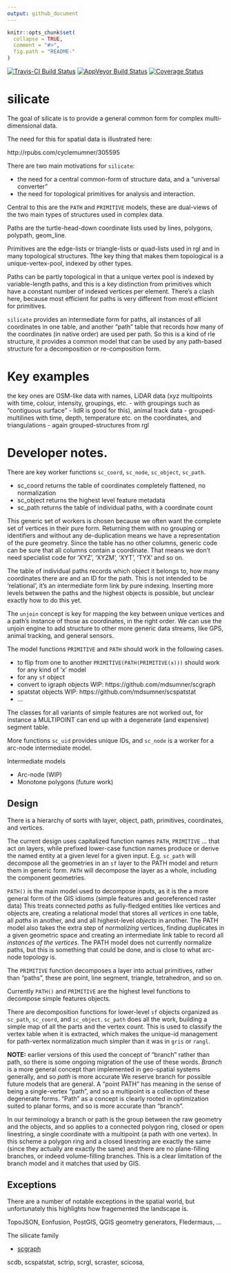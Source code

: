 ```yaml
---
output: github_document
---
```


<!-- README.md is generated from README.Rmd. Please edit that file -->

```r
knitr::opts_chunk$set(
  collapse = TRUE,
  comment = "#>",
  fig.path = "README-"
)
```

[![Travis-CI Build Status](https://travis-ci.org/hypertidy/silicate.svg?branch=master)](https://travis-ci.org/hypertidy/silicate)
[![AppVeyor Build Status](https://ci.appveyor.com/api/projects/status/github/hypertidy/silicate?branch=master&svg=true)](https://ci.appveyor.com/project/hypertidy/silicate)
[![Coverage Status](https://img.shields.io/codecov/c/github/hypertidy/silicate/master.svg)](https://codecov.io/github/hypertidy/silicate?branch=master)

# silicate

The goal of silicate is to provide a general common form for complex multi-dimensional data. 

The need for this for spatial data is illustrated here: 

http://rpubs.com/cyclemumner/305595

There are two main motivations for `silicate`: 

* the need for a central common-form of structure data, and a "universal converter"
* the need for topological primitives for analysis and interaction. 

Central to this are the  `PATH` and `PRIMITIVE` models, these are dual-views of the two main types of structures used in complex data. 

Paths are the turtle-head-down coordinate lists used by lines, polygons, polypath, geom_line. 

Primitives are the edge-lists or triangle-lists or quad-lists used in rgl and in many topological structures. Tthe key thing that makes them topological is a unique-vertex-pool, indexed by other types. 

Paths can be partly topological in that a unique vertex pool is indexed by variable-length paths, and this is a key distinction from primitives which have a constant number of indexed vertices per element. There's a clash here, because most efficient for paths is very different from most efficient for primitives. 

`silicate` provides an intermediate form for paths, all instances of all coordinates in one table, and another "path" table that records how many of the coordinates (in native order) are used per path. So this is a kind of rle structure, it provides a common model that can be used by any path-based structure for a decomposition or re-composition form. 


# Key examples

the key ones are OSM-like data with names, LiDAR data (xyz multipoints with time, colour, intensity, groupings, etc. - with groupings such as "contiguous surface" - lidR is good for this), animal track data -  grouped-multilines with time, depth, temperature etc. on the coordinates, and triangulations - again grouped-structures from rgl



# Developer notes.

There are key worker functions `sc_coord`, `sc_node`, `sc_object`, `sc_path`.

* sc_coord returns the table of coordinates completely flattened, no normalization
* sc_object returns the highest level feature metadata
* sc_path returns the table of individual paths, with a coordinate count

This generic set of workers is chosen because we often want the complete set of vertices in their pure form. Returning them with no grouping or identifiers and without any de-duplication means we have a representation of the pure geometry. Since the table has no other columns, generic code can be sure that all columns contain a coordinate. That means we don't need specialist code for 'XYZ', 'XYZM', 'XYT', 'TYX' and so on. 

The table of individual paths records which object it belongs to, how many coordinates there are and an ID for the path. This is not intended to be 'relational', it's an intermediate form link by pure indexing. Inserting more levels between the paths and the highest objects is possible, but unclear exactly how to do this yet. 

The `unjoin` concept is key for mapping the key between unique vertices and a path's instance of those as coordinates, in the right order. We can use the unjoin engine to add structure to other more generic data streams, like GPS, animal tracking, and general sensors. 

The model functions `PRIMITIVE` and `PATH` should work in the following cases. 

* to flip from one to another `PRIMITIVE(PATH(PRIMITIVE(x)))` should work for any kind of 'x' model
* for any `sf` object
* convert to igraph objects WIP: https://github.com/mdsumner/scgraph
* spatstat objects WIP: https://github.com/mdsumner/scspatstat
* ...  


The classes for all variants of simple features are not worked out, for instance a MULTIPOINT can end up 
with a degenerate (and expensive) segment table. 

More functions `sc_uid` provides unique IDs, and  `sc_node` is a worker for a arc-node intermediate model. 

Intermediate models

* Arc-node (WIP)
* Monotone polygons (future work)

## Design

There is a  hierarchy of sorts with layer, object, path, primitives, coordinates, and vertices. 

The current design uses capitalized function names `PATH`, `PRIMITIVE` ... that act on layers, while prefixed lower-case function names produce or derive the named entity at a given level for a given input. E.g. `sc_path` will decompose all the geometries in an `sf` layer to the PATH model and return them in generic form. `PATH` will decompose the layer as a whole, including the component geometries. 

`PATH()` is the main model used to decompose inputs, as it is the a more general form of the GIS idioms (simple features and georeferenced raster data) This treats connected *paths* as fully-fledged entities like vertices and objects are, creating a relational model that stores all *vertices* in one table, all *paths* in another, and and all highest-level *objects* in another. The PATH model also takes the extra step of *normalizing* vertices, finding duplicates in a given geometric space and creating an intermediate link table to record all *instances of the vertices*. The PATH model does not currently normalize paths, but this is something that could be done, and is close to what arc-node topology is. 

The `PRIMITIVE` function decomposes a layer into actual primitives, rather than "paths", these are point, line segment, triangle, tetrahedron, and so on. 

Currently `PATH()` and `PRIMITIVE` are the highest level functions to decompose simple features objects.  


There are decomposition functions for lower-level  `sf` objects organized as `sc_path`, `sc_coord`, and `sc_object`. `sc_path` does all the work, building a simple map of all the parts and the vertex count. This is used to classify the vertex table when it is extracted, which makes the unique-id management for path-vertex normalization much simpler than it was in `gris` or `rangl`. 



**NOTE:** earlier versions of this used the concept of "branch" rather than path, so there is some ongoing migration of the use of these words. *Branch* is a more general concept than implemented in geo-spatial systems generally, and so  *path* is more accurate We reserve branch for possible future models that are general.  A "point PATH" has meaning in the sense of being a single-vertex "path", and so a multipoint is a collection of these degenerate forms. "Path" as a concept is clearly rooted in optimization suited to planar forms, and so is more accurate than "branch". 
 
 In our terminology a branch or path is the group between the raw geometry and the objects, and so applies to a connected polygon ring, closed or open linestring, a single coordinate with a multipoint (a path with one vertex). In this scheme a polygon ring and a closed linestring are exactly the same (since they actually are exactly the same) and there are no plane-filling branches, or indeed volume-filling branches. This is a clear limitation of the branch model and it matches that used by GIS. 
 
## Exceptions

There are a number of notable exceptions in the spatial world, but unfortunately this highlights how fragemented the landscape is. 

TopoJSON, Eonfusion, PostGIS, QGIS geometry generators, Fledermaus, ...


The silicate family

* [scgraph](https://github.com/hypertidy/scgraph)

scdb, scspatstat, sctrip, scrgl, scraster, scicosa, 
